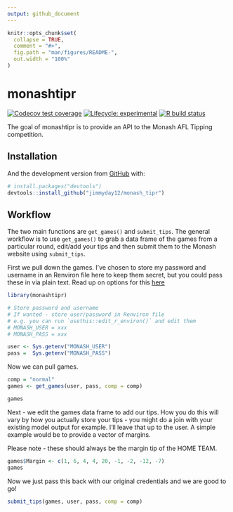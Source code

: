 ```yaml
---
output: github_document
---
```


<!-- README.md is generated from README.Rmd. Please edit that file -->

```r
knitr::opts_chunk$set(
  collapse = TRUE,
  comment = "#>",
  fig.path = "man/figures/README-",
  out.width = "100%"
)
```

# monashtipr

<!-- badges: start -->
[![Codecov test coverage](https://codecov.io/gh/jimmyday12/monash_tipr/branch/master/graph/badge.svg)](https://codecov.io/gh/jimmyday12/monash_tipr?branch=master)
[![Lifecycle: experimental](https://img.shields.io/badge/lifecycle-experimental-orange.svg)](https://www.tidyverse.org/lifecycle/#experimental)
[![R build status](https://github.com/jimmyday12/monash_tipr/workflows/R-CMD-check/badge.svg)](https://github.com/jimmyday12/monash_tipr/actions)
<!-- badges: end -->

The goal of monashtipr is to provide an API to the Monash AFL Tipping competition.

## Installation

And the development version from [GitHub](https://github.com/) with:

``` r
# install.packages("devtools")
devtools::install_github("jimmyday12/monash_tipr")
```
## Workflow

The two main functions are `get_games()` and `submit_tips`. The general workflow is to use `get_games()` to grab a data frame of the games from a particular round, edit/add your tips and then submit them to the Monash website using `submit_tips`.

First we pull down the games. I've chosen to store my password and username in an Renviron file here to keep them secret, but you could pass these in via plain text. Read up on options for this [here](https://cran.r-project.org/web/packages/httr/vignettes/secrets.html)

```r
library(monashtipr)

# Store password and username
# If wanted - store user/password in Renviron file
# e.g. you can run `usethis::edit_r_environ()` and edit them
# MONASH_USER = xxx
# MONASH_PASS = xxx

user <- Sys.getenv("MONASH_USER")
pass =  Sys.getenv("MONASH_PASS")

```

Now we can pull games. 
```r
comp = "normal"
games <- get_games(user, pass, comp = comp)

games
```

Next - we edit the games data frame to add our tips. How you do this will vary by how you actually store your tips - you might do a join with your existing model output for example. I'll leave that up to the user. A simple example would be to provide a vector of margins. 

Please note - these should always be the margin tip of the HOME TEAM.

```r
games$Margin <- c(1, 6, 4, 4, 20, -1, -2, -12, -7)
games
```

Now we just pass this back with our original credentials and we are good to go! 

```r
submit_tips(games, user, pass, comp = comp)
```

